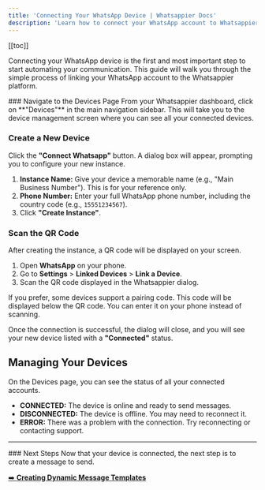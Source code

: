 ```yaml
---
title: 'Connecting Your WhatsApp Device | Whatsappier Docs'
description: 'Learn how to connect your WhatsApp account to Whatsappier. A step-by-step guide to scanning the QR code and managing your devices.'
---
```


[[toc]]

Connecting your WhatsApp device is the first and most important step to start automating your communication. This guide will walk you through the simple process of linking your WhatsApp account to the Whatsappier platform.

<div class="steps">
### Navigate to the Devices Page
From your Whatsappier dashboard, click on **"Devices"** in the main navigation sidebar. This will take you to the device management screen where you can see all your connected devices.

### Create a New Device
Click the **"Connect Whatsapp"** button. A dialog box will appear, prompting you to configure your new instance.

1.  **Instance Name:** Give your device a memorable name (e.g., "Main Business Number"). This is for your reference only.
2.  **Phone Number:** Enter your full WhatsApp phone number, including the country code (e.g., `15551234567`).
3.  Click **"Create Instance"**.

### Scan the QR Code
After creating the instance, a QR code will be displayed on your screen.

1.  Open **WhatsApp** on your phone.
2.  Go to **Settings** > **Linked Devices** > **Link a Device**.
3.  Scan the QR code displayed in the Whatsappier dialog.

<Aside type="tip" title="Using a Pairing Code?">
If you prefer, some devices support a pairing code. This code will be displayed below the QR code. You can enter it on your phone instead of scanning.
</Aside>

Once the connection is successful, the dialog will close, and you will see your new device listed with a **"Connected"** status.
</div>

## Managing Your Devices
On the Devices page, you can see the status of all your connected accounts.
- **CONNECTED:** The device is online and ready to send messages.
- **DISCONNECTED:** The device is offline. You may need to reconnect it.
- **ERROR:** There was a problem with the connection. Try reconnecting or contacting support.

---

<Card>
### Next Steps
Now that your device is connected, the next step is to create a message to send.

[➡️ **Creating Dynamic Message Templates**](./2.creating-message-templates)
</Card>
